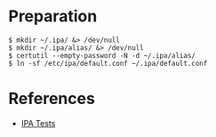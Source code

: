 = Preparation =

<pre>
$ mkdir ~/.ipa/ &> /dev/null
$ mkdir ~/.ipa/alias/ &> /dev/null
$ certutil --empty-password -N -d ~/.ipa/alias/
$ ln -sf /etc/ipa/default.conf ~/.ipa/default.conf
</pre>

= References =

* [[IPA Tests]]